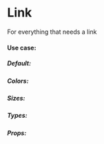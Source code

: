 <!-- documentation.mdx -->


# Link
For everything that needs a link
#### Use case:
##### Default:
<Canvas>
  <Story id="link--default" />
</Canvas>

##### Colors:
<Canvas>
  <Story id="link--color-primary" />
  <Story id="link--color-secondary" />
</Canvas>

##### Sizes:
<Canvas>
  <Story id="link--size-s" />
  <Story id="link--size-m" />
  <Story id="link--size-l" />
</Canvas>

##### Types:
<Canvas>
  <Story id="link--default" />
  <Story id="link--type-italic" />
</Canvas>

##### Props:
<ArgsTable of={Link} />
